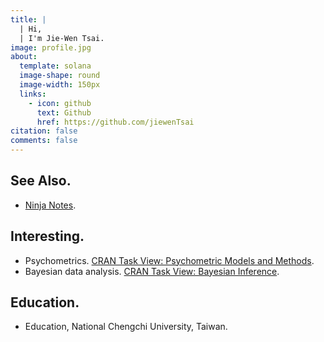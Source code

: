 ```yaml
---
title: |
  | Hi, 
  | I'm Jie-Wen Tsai.
image: profile.jpg
about:
  template: solana
  image-shape: round
  image-width: 150px
  links:
    - icon: github
      text: Github
      href: https://github.com/jiewenTsai
citation: false
comments: false
---
```


## See Also.

-   [Ninja Notes](ninja.rtfd.io).

## Interesting.

-   Psychometrics. [CRAN Task View: Psychometric Models and Methods](https://CRAN.R-project.org/view=Psychometrics).
-   Bayesian data analysis. [CRAN Task View: Bayesian Inference](https://CRAN.R-project.org/view=Bayesian).

## Education.

-   Education, National Chengchi University, Taiwan.
